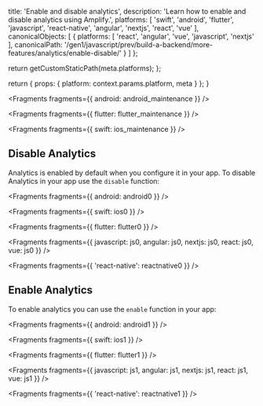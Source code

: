 
  title: 'Enable and disable analytics',
  description: 'Learn how to enable and disable analytics using Amplify.',
  platforms: [
    'swift',
    'android',
    'flutter',
    'javascript',
    'react-native',
    'angular',
    'nextjs',
    'react',
    'vue'
  ],
  canonicalObjects: [
    {
      platforms: [
        'react',
        'angular',
        'vue',
        'javascript',
        'nextjs'
      ],
      canonicalPath: '/gen1/javascript/prev/build-a-backend/more-features/analytics/enable-disable/'
    }
  ]
};

  return getCustomStaticPath(meta.platforms);
};

  return {
    props: {
      platform: context.params.platform,
      meta
    }
  };
}


<Fragments fragments={{ android: android_maintenance }} />


<Fragments fragments={{ flutter: flutter_maintenance }} />


<Fragments fragments={{ swift: ios_maintenance }} />

## Disable Analytics

Analytics is enabled by default when you configure it in your app. To disable Analytics in your app use the `disable` function:


<Fragments fragments={{ android: android0 }} />


<Fragments fragments={{ swift: ios0 }} />


<Fragments fragments={{ flutter: flutter0 }} />


<Fragments
  fragments={{
    javascript: js0,
    angular: js0,
    nextjs: js0,
    react: js0,
    vue: js0
  }}
/>


<Fragments fragments={{ 'react-native': reactnative0 }} />

## Enable Analytics

To enable analytics you can use the `enable` function in your app:


<Fragments fragments={{ android: android1 }} />


<Fragments fragments={{ swift: ios1 }} />


<Fragments fragments={{ flutter: flutter1 }} />


<Fragments
  fragments={{
    javascript: js1,
    angular: js1,
    nextjs: js1,
    react: js1,
    vue: js1
  }}
/>


<Fragments fragments={{ 'react-native': reactnative1 }} />
